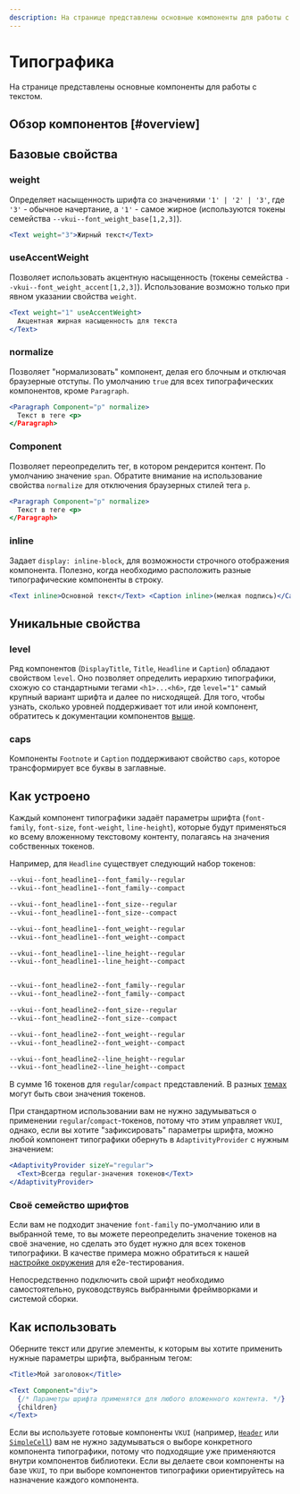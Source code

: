 ```yaml
---
description: На странице представлены основные компоненты для работы с текстом.
---
```


<Overview group="typography">

# Типографика

На странице представлены основные компоненты для работы с текстом.

</Overview>

## Обзор компонентов [#overview]

<Typography />

## Базовые свойства

### weight

Определяет насыщенность шрифта со значениями `'1' | '2' | '3'`, где `'3'` - обычное начертание,
а `'1'` - самое жирное (используются токены семейства `--vkui--font_weight_base[1,2,3]`).

```jsx
<Text weight="3">Жирный текст</Text>
```

### useAccentWeight

Позволяет использовать акцентную насыщенность (токены семейства `--vkui--font_weight_accent[1,2,3]`).
Использование возможно только при явном указании свойства `weight`.

```jsx
<Text weight="1" useAccentWeight>
  Акцентная жирная насыщенность для текста
</Text>
```

### normalize

Позволяет "нормализовать" компонент, делая его блочным и отключая браузерные отступы.
По умолчанию `true` для всех типографических компонентов, кроме `Paragraph`.

```jsx
<Paragraph Component="p" normalize>
  Текст в теге <p>
</Paragraph>
```

### Component

Позволяет переопределить тег, в котором рендерится контент. По умолчанию значение `span`.
Обратите внимание на использование свойства `normalize` для отключения браузерных стилей тега `p`.

```jsx
<Paragraph Component="p" normalize>
  Текст в теге <p>
</Paragraph>
```

### inline

Задает `display: inline-block`, для возможности строчного отображения компонента. Полезно, когда необходимо
расположить разные типографические компоненты в строку.

```jsx
<Text inline>Основной текст</Text> <Caption inline>(мелкая подпись)</Caption>
```

## Уникальные свойства

### level

Ряд компонентов (`DisplayTitle`, `Title`, `Headline` и `Caption`) обладают свойством `level`.
Оно позволяет определить иерархию типографики, схожую со стандартными тегами `<h1>...<h6>`,
где `level="1"` самый крупный вариант шрифта и далее по нисходящей. Для того, чтобы узнать, сколько
уровней поддерживает тот или иной компонент, обратитесь к документации компонентов [выше](#overview).

### caps

Компоненты `Footnote` и `Caption` поддерживают свойство `caps`, которое трансформирует все буквы в заглавные.

## Как устроено

Каждый компонент типографики задаёт параметры шрифта (`font-family`, `font-size`, `font-weight`, `line-height`),
которые будут применяться ко всему вложенному текстовому контенту, полагаясь на значения собственных токенов.

Например, для `Headline` существует следующий набор токенов:

```css
--vkui--font_headline1--font_family--regular
--vkui--font_headline1--font_family--compact

--vkui--font_headline1--font_size--regular
--vkui--font_headline1--font_size--compact

--vkui--font_headline1--font_weight--regular
--vkui--font_headline1--font_weight--compact

--vkui--font_headline1--line_height--regular
--vkui--font_headline1--line_height--compact


--vkui--font_headline2--font_family--regular
--vkui--font_headline2--font_family--compact

--vkui--font_headline2--font_size--regular
--vkui--font_headline2--font_size--compact

--vkui--font_headline2--font_weight--regular
--vkui--font_headline2--font_weight--compact

--vkui--font_headline2--line_height--regular
--vkui--font_headline2--line_height--compact
```

В сумме 16 токенов для `regular`/`compact` представлений. В разных [темах](/overview/platforms-and-themes#themes)
могут быть свои значения токенов.

При стандартном использовании вам не нужно задумываться о применении `regular`/`compact`-токенов, потому что
этим управляет `VKUI`, однако, если вы хотите "зафиксировать" параметры шрифта, можно любой компонент типографики
обернуть в `AdaptivityProvider` с нужным значением:

```jsx
<AdaptivityProvider sizeY="regular">
  <Text>Всегда regular-значения токенов</Text>
</AdaptivityProvider>
```

### Своё семейство шрифтов

Если вам не подходит значение `font-family` по-умолчанию или в выбранной теме, то вы можете переопределить значение
токенов на своё значение, но сделать это будет нужно для всех токенов типографики.
В качестве примера можно обратиться к нашей [настройке окружения](https://github.com/VKCOM/VKUI/blob/master/packages/vkui/playwright/index.css) для e2e-тестирования.

Непосредственно подключить свой шрифт необходимо самостоятельно, руководствуясь выбранными фреймворками и системой сборки.

## Как использовать

Оберните текст или другие элементы, к которым вы хотите применить нужные параметры шрифта, выбранным тегом:

```jsx
<Title>Мой заголовок</Title>

<Text Component="div">
  {/* Параметры шрифта применятся для любого вложенного контента. */}
  {children}
</Text>
```

Если вы используете готовые компоненты `VKUI` (например, [`Header`](/components/group#header) или [`SimpleCell`](/components/simple-cell)) вам не нужно задумываться о
выборе конкретного компонента типографики, потому что подходящие уже применяются внутри компонентов библиотеки.
Если вы делаете свои компоненты на базе `VKUI`, то при выборе компонентов типографики ориентируйтесь на назначение
каждого компонента.
